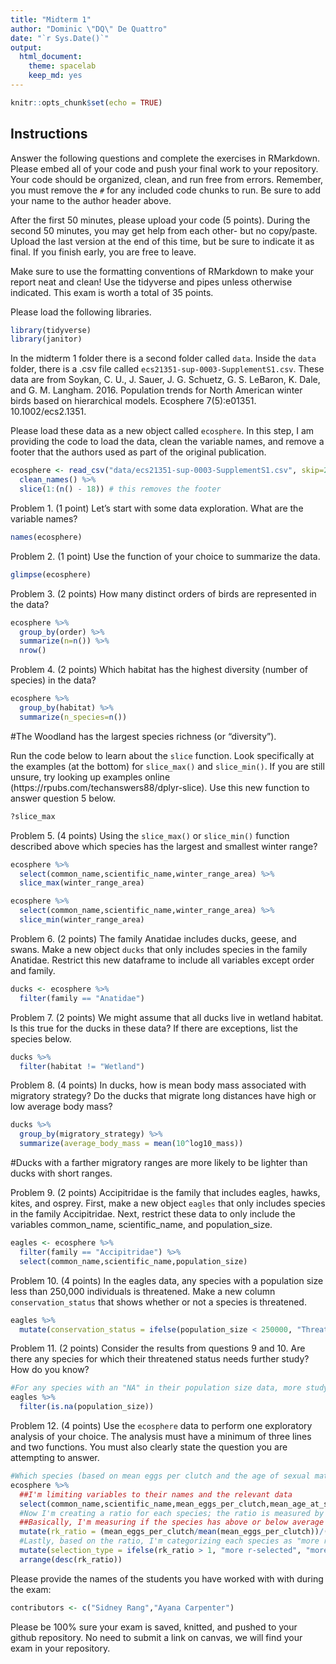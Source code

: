 ```yaml
---
title: "Midterm 1"
author: "Dominic \"DQ\" De Quattro"
date: "`r Sys.Date()`"
output:
  html_document: 
    theme: spacelab
    keep_md: yes
---
```


```r
knitr::opts_chunk$set(echo = TRUE)
```

## Instructions
Answer the following questions and complete the exercises in RMarkdown. Please embed all of your code and push your final work to your repository. Your code should be organized, clean, and run free from errors. Remember, you must remove the `#` for any included code chunks to run. Be sure to add your name to the author header above.  

After the first 50 minutes, please upload your code (5 points). During the second 50 minutes, you may get help from each other- but no copy/paste. Upload the last version at the end of this time, but be sure to indicate it as final. If you finish early, you are free to leave.

Make sure to use the formatting conventions of RMarkdown to make your report neat and clean! Use the tidyverse and pipes unless otherwise indicated. This exam is worth a total of 35 points. 

Please load the following libraries.
```r
library(tidyverse)
library(janitor)
```

In the midterm 1 folder there is a second folder called `data`. Inside the `data` folder, there is a .csv file called `ecs21351-sup-0003-SupplementS1.csv`. These data are from Soykan, C. U., J. Sauer, J. G. Schuetz, G. S. LeBaron, K. Dale, and G. M. Langham. 2016. Population trends for North American winter birds based on hierarchical models. Ecosphere 7(5):e01351. 10.1002/ecs2.1351.  

Please load these data as a new object called `ecosphere`. In this step, I am providing the code to load the data, clean the variable names, and remove a footer that the authors used as part of the original publication.
```r
ecosphere <- read_csv("data/ecs21351-sup-0003-SupplementS1.csv", skip=2) %>% 
  clean_names() %>%
  slice(1:(n() - 18)) # this removes the footer
```

Problem 1. (1 point) Let's start with some data exploration. What are the variable names?
```r
names(ecosphere)
```

Problem 2. (1 point) Use the function of your choice to summarize the data.
```r
glimpse(ecosphere)
```

Problem 3. (2 points) How many distinct orders of birds are represented in the data?
```r
ecosphere %>% 
  group_by(order) %>% 
  summarize(n=n()) %>% 
  nrow()
```

Problem 4. (2 points) Which habitat has the highest diversity (number of species) in the data?
```r
ecosphere %>% 
  group_by(habitat) %>% 
  summarize(n_species=n())
```
#The Woodland has the largest species richness (or "diversity").

Run the code below to learn about the `slice` function. Look specifically at the examples (at the bottom) for `slice_max()` and `slice_min()`. If you are still unsure, try looking up examples online (https://rpubs.com/techanswers88/dplyr-slice). Use this new function to answer question 5 below.
```r
?slice_max
```

Problem 5. (4 points) Using the `slice_max()` or `slice_min()` function described above which species has the largest and smallest winter range?
```r
ecosphere %>% 
  select(common_name,scientific_name,winter_range_area) %>% 
  slice_max(winter_range_area)
```

```r
ecosphere %>% 
  select(common_name,scientific_name,winter_range_area) %>% 
  slice_min(winter_range_area)
```

Problem 6. (2 points) The family Anatidae includes ducks, geese, and swans. Make a new object `ducks` that only includes species in the family Anatidae. Restrict this new dataframe to include all variables except order and family.
```r
ducks <- ecosphere %>% 
  filter(family == "Anatidae")
```

Problem 7. (2 points) We might assume that all ducks live in wetland habitat. Is this true for the ducks in these data? If there are exceptions, list the species below.
```r
ducks %>% 
  filter(habitat != "Wetland")
```

Problem 8. (4 points) In ducks, how is mean body mass associated with migratory strategy? Do the ducks that migrate long distances have high or low average body mass?
```r
ducks %>% 
  group_by(migratory_strategy) %>% 
  summarize(average_body_mass = mean(10^log10_mass))
```
#Ducks with a farther migratory ranges are more likely to be lighter than ducks with short ranges. 

Problem 9. (2 points) Accipitridae is the family that includes eagles, hawks, kites, and osprey. First, make a new object `eagles` that only includes species in the family Accipitridae. Next, restrict these data to only include the variables common_name, scientific_name, and population_size.
```r
eagles <- ecosphere %>% 
  filter(family == "Accipitridae") %>% 
  select(common_name,scientific_name,population_size)
```

Problem 10. (4 points) In the eagles data, any species with a population size less than 250,000 individuals is threatened. Make a new column `conservation_status` that shows whether or not a species is threatened.
```r
eagles %>% 
  mutate(conservation_status = ifelse(population_size < 250000, "Threatened", "Not Threatened"))
```

Problem 11. (2 points) Consider the results from questions 9 and 10. Are there any species for which their threatened status needs further study? How do you know?
```r
#For any species with an "NA" in their population size data, more study is required; otherwise, it's impossible to know if they're endangered based on population size.
eagles %>% 
  filter(is.na(population_size))
```

Problem 12. (4 points) Use the `ecosphere` data to perform one exploratory analysis of your choice. The analysis must have a minimum of three lines and two functions. You must also clearly state the question you are attempting to answer.
```r
#Which species (based on mean eggs per clutch and the age of sexual maturity) are more r-selected than average? Which are more K-selected?
ecosphere %>% 
  ##I'm limiting variables to their names and the relevant data
  select(common_name,scientific_name,mean_eggs_per_clutch,mean_age_at_sexual_maturity) %>% 
  #Now I'm creating a ratio for each species; the ratio is measured by comparing the "mean eggs per clutch" and "mean age at sexual maturity" with their averages across every other species.
  ##Basically, I'm measuring if the species has above or below average eggs per clutch and age of sexual maturity, and then comparing them to see how they compare.
  mutate(rk_ratio = (mean_eggs_per_clutch/mean(mean_eggs_per_clutch))/(mean_age_at_sexual_maturity/mean(mean_age_at_sexual_maturity))) %>% 
  #Lastly, based on the ratio, I'm categorizing each species as "more r-selected" or "more K-selected"
  mutate(selection_type = ifelse(rk_ratio > 1, "more r-selected", "more K-selected")) %>% 
  arrange(desc(rk_ratio))
```

Please provide the names of the students you have worked with with during the exam:
```r
contributors <- c("Sidney Rang","Ayana Carpenter")
```

Please be 100% sure your exam is saved, knitted, and pushed to your github repository. No need to submit a link on canvas, we will find your exam in your repository.